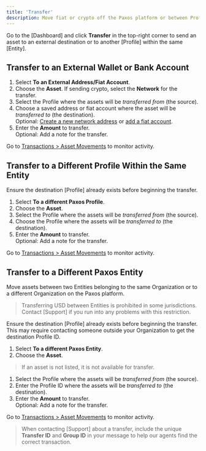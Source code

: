 ```yaml
---
title: 'Transfer'
description: Move fiat or crypto off the Paxos platform or between Profiles.
---
```



Go to the [Dashboard] and click **Transfer** in the top-right corner to send an asset to an external destination or to another [Profile] within the same [Entity].

## Transfer to an External Wallet or Bank Account

1. Select **To an External Address/Fiat Account**.
1. Choose the **Asset**. If sending crypto, select the **Network** for the transfer.
1. Select the Profile where the assets will be _transferred from_ (the source).
1. Choose a saved address or fiat account where the asset will be _transferred to_ (the destination).<br />Optional: [Create a new network address](/dashboard/addresses#new-address) or [add a fiat account](/dashboard/fiat).
1. Enter the **Amount** to transfer.<br />Optional: Add a note for the transfer.

Go to [Transactions > Asset Movements](https://dashboard.paxos.com/dashboard/transactions/asset-movements) to monitor activity.

## Transfer to a Different Profile Within the Same Entity

Ensure the destination [Profile] already exists before beginning the transfer.

1. Select **To a different Paxos Profile**.
1. Choose the **Asset**.
1. Select the Profile where the assets will be _transferred from_ (the source).
1. Choose the Profile where the assets will be _transferred to_ (the destination).
1. Enter the **Amount** to transfer.<br />Optional: Add a note for the transfer.

Go to [Transactions > Asset Movements](https://dashboard.paxos.com/dashboard/transactions/asset-movements) to monitor activity.

## Transfer to a Different Paxos Entity

Move assets between two Entities belonging to the same Organization or to a different Organization on the Paxos platform.

> Transferring USD between Entities is prohibited in some jurisdictions.
> Contact [Support] if you run into any problems with this restriction.

Ensure the destination [Profile] already exists before beginning the transfer.
This may require contacting someone outside your Organization to get the destination Profile ID.

1. Select **To a different Paxos Entity**.
1. Choose the **Asset**.
> If an asset is not listed, it is not available for transfer.
1. Select the Profile where the assets will be _transferred from_ (the source).
1. Enter the Profile ID where the assets will be _transferred to_ (the destination).
1. Enter the **Amount** to transfer.<br />Optional: Add a note for the transfer.

Go to [Transactions > Asset Movements](https://dashboard.paxos.com/dashboard/transactions/asset-movements) to monitor activity.

> When contacting [Support] about a transfer, include the unique **Transfer ID** and **Group ID** in your message to help our agents find the correct transaction.

